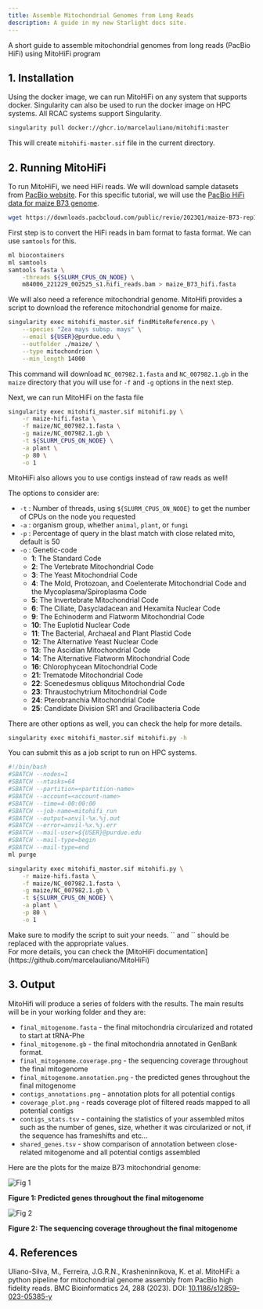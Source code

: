 ```yaml
---
title: Assemble Mitochondrial Genomes from Long Reads
description: A guide in my new Starlight docs site.
---
```



A short guide to assemble mitochondrial genomes from long reads (PacBio HiFi) using MitoHiFi program


## 1.	Installation

Using the docker image, we can run MitoHiFi on any system that supports docker. Singularity can also be used to run the docker image on HPC systems. All RCAC systems support Singularity. 

```bash frame="none" 
singularity pull docker://ghcr.io/marcelauliano/mitohifi:master
```

This will create `mitohifi-master.sif` file in the current directory. 

## 2.	Running MitoHiFi

To run MitoHiFi, we need HiFi reads. We will download sample datasets from [PacBio website](https://www.pacb.com/connect/datasets/). For this specific tutorial, we will use the [PacBio HiFi data for maize B73 genome](https://downloads.pacbcloud.com/public/revio/2023Q1/maize-B73-rep1/). 

```bash frame="none"
wget https://downloads.pacbcloud.com/public/revio/2023Q1/maize-B73-rep1/m84006_221229_002525_s1.hifi_reads.bam
```

First step is to convert the HiFi reads in bam format to fasta format. We can use `samtools` for this. 

```bash frame="none"
ml biocontainers
ml samtools
samtools fasta \
    -threads ${SLURM_CPUS_ON_NODE} \
    m84006_221229_002525_s1.hifi_reads.bam > maize_B73_hifi.fasta
```


We will also need a reference mitochondrial genome. MitoHifi provides a script to download the reference mitochondrial genome for maize.  

```bash frame="none"
singularity exec mitohifi_master.sif findMitoReference.py \
    --species "Zea mays subsp. mays" \
    --email ${USER}@purdue.edu \
    --outfolder ./maize/ \
    --type mitochondrion \
    --min_length 14000
```
This command will download `NC_007982.1.fasta` and `NC_007982.1.gb` in the `maize` directory that you will use for `-f` and `-g` options in the next step.


Next, we can run MitoHiFi on the fasta file

```bash frame="none"
singularity exec mitohifi_master.sif mitohifi.py \
    -r maize-hifi.fasta \
    -f maize/NC_007982.1.fasta \
    -g maize/NC_007982.1.gb \
    -t ${SLURM_CPUS_ON_NODE} \
    -a plant \
    -p 80 \
    -o 1
```

<Aside type="tip">
MitoHiFi also allows you to use contigs instead of raw reads as well!
</Aside> 

The options to consider are:
- `-t` : Number of threads, using `${SLURM_CPUS_ON_NODE}` to get the number of CPUs on the node you requested
- `-a` : organism group, whether `animal`, `plant`, or `fungi`
- `-p` : Percentage of query in the blast match with close related mito, default is 50
- `-o` : Genetic-code
    - **1**: The Standard Code
    - **2**: The Vertebrate Mitochondrial Code
    - **3**: The Yeast Mitochondrial Code
    - **4**: The Mold, Protozoan, and Coelenterate Mitochondrial Code and the Mycoplasma/Spiroplasma Code
    - **5**: The Invertebrate Mitochondrial Code
    - **6**: The Ciliate, Dasycladacean and Hexamita Nuclear Code
    - **9**: The Echinoderm and Flatworm Mitochondrial Code
    - **10**: The Euplotid Nuclear Code
    - **11**: The Bacterial, Archaeal and Plant Plastid Code
    - **12**: The Alternative Yeast Nuclear Code
    - **13**: The Ascidian Mitochondrial Code
    - **14**: The Alternative Flatworm Mitochondrial Code
    - **16**: Chlorophycean Mitochondrial Code
    - **21**: Trematode Mitochondrial Code
    - **22**: Scenedesmus obliquus Mitochondrial Code
    - **23**: Thraustochytrium Mitochondrial Code
    - **24**: Pterobranchia Mitochondrial Code
    - **25**: Candidate Division SR1 and Gracilibacteria Code

There are other options as well, you can check the help for more details. 

```bash frame="none"
singularity exec mitohifi_master.sif mitohifi.py -h
```


You can submit this as a job script to run on HPC systems. 

```bash frame="none"
#!/bin/bash
#SBATCH --nodes=1
#SBATCH --ntasks=64
#SBATCH --partition=<partition-name>
#SBATCH --account=<account-name>
#SBATCH --time=4-00:00:00
#SBATCH --job-name=mitohifi_run
#SBATCH --output=anvil-%x.%j.out
#SBATCH --error=anvil-%x.%j.err
#SBATCH --mail-user=${USER}@purdue.edu
#SBATCH --mail-type=begin
#SBATCH --mail-type=end
ml purge

singularity exec mitohifi_master.sif mitohifi.py \
    -r maize-hifi.fasta \
    -f maize/NC_007982.1.fasta \
    -g maize/NC_007982.1.gb \
    -t ${SLURM_CPUS_ON_NODE} \
    -a plant \
    -p 80 \
    -o 1
```

<Aside type="caution">
Make sure to modify the script to suit your needs. `<partition-name>` and `<account-name>` should be replaced with the appropriate values. 
</Aside>


<Aside type="tip">
For more details, you can check the [MitoHiFi documentation](https://github.com/marcelauliano/MitoHiFi)
</Aside>

## 3. Output

MitoHifi will produce a series of folders with the results. The main results will be in your working folder and they are:

* `final_mitogenome.fasta` - the final mitochondria circularized and rotated to start at tRNA-Phe
* `final_mitogenome.gb` - the final mitochondria annotated in GenBank format.
* `final_mitogenome.coverage.png` - the sequencing coverage throughout the final mitogenome
* `final_mitogenome.annotation.png` - the predicted genes throughout the final mitogenome
* `contigs_annotations.png` - annotation plots for all potential contigs
* `coverage_plot.png` - reads coverage plot of filtered reads mapped to all potential contigs
* `contigs_stats.tsv` - containing the statistics of your assembled mitos such as the number of genes, size, whether it was circularized or not, if the sequence has frameshifts and etc...
* `shared_genes.tsv` - show comparison of annotation between close-related mitogenome and all potential contigs assembled

Here are the plots for the maize B73 mitochondrial genome:


![Fig 1](assets/figures/final_mitogenome.annotation.png)

**Figure 1: Predicted genes throughout the final mitogenome**


![Fig 2](assets/figures/final_mitogenome.coverage.png)

**Figure 2: The sequencing coverage throughout the final mitogenome**

## 4.	References

Uliano-Silva, M., Ferreira, J.G.R.N., Krasheninnikova, K. et al. MitoHiFi: a python pipeline for mitochondrial genome assembly from PacBio high fidelity reads. BMC Bioinformatics 24, 288 (2023). DOI: [10.1186/s12859-023-05385-y](https://doi.org/10.1186/s12859-023-05385-y)